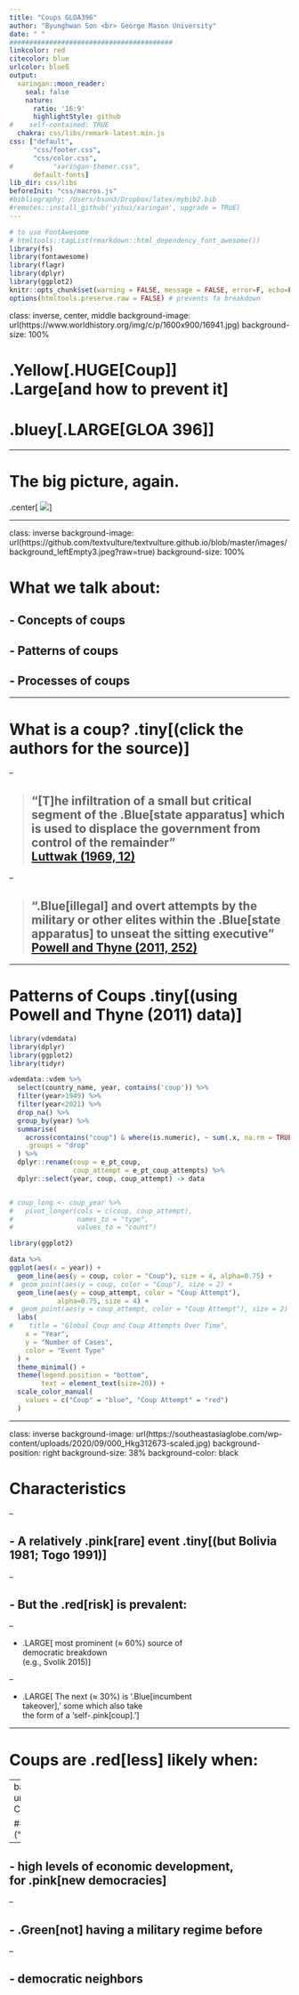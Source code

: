 ```yaml
---
title: "Coups GLOA396"
author: "Byunghwan Son <br> George Mason University"
date: " "
#########################################
linkcolor: red
citecolor: blue
urlcolor: blueß
output: 
  xaringan::moon_reader:
    seal: false
    nature:
      ratio: '16:9'
      highlightStyle: github
#    self-contained: TRUE
  chakra: css/libs/remark-latest.min.js
css: ["default", 
      "css/footer.css", 
      "css/color.css", 
#          "xaringan-themer.css",
      default-fonts]
lib_dir: css/libs
beforeInit: "css/macros.js"
#bibliography: /Users/bson3/Dropbox/latex/mybib2.bib
#remotes::install_github('yihui/xaringan', upgrade = TRUE)
---
```


```r
# to use FontAwesome
# htmltools::tagList(rmarkdown::html_dependency_font_awesome())
library(fs)
library(fontawesome)
library(flagr)
library(dplyr)
library(ggplot2)
knitr::opts_chunk$set(warning = FALSE, message = FALSE, error=F, echo=F)
options(htmltools.preserve.raw = FALSE) # prevents fa breakdown
```

class: inverse, center, middle
background-image: url(https://www.worldhistory.org/img/c/p/1600x900/16941.jpg)
background-size: 100%

# .Yellow[.HUGE[**Coup**]] <br> .Large[and how to prevent it]

# .bluey[.LARGE[GLOA 396]]

---

# The big picture, again.

.center[
![](https://github.com/textvulture/textvulture.github.io/blob/master/images/396_1.png?raw=true)
]

---

class: inverse
background-image: url(https://github.com/textvulture/textvulture.github.io/blob/master/images/background_leftEmpty3.jpeg?raw=true)
background-size: 100%

# What we talk about:

## - Concepts of coups

## - Patterns of coups

## - Processes of coups

---

# What is a coup? .tiny[(click the authors for the source)]

--

> ## "[T]he infiltration of a small but critical segment of the .Blue[state apparatus] which is used to displace the government from control of the remainder" <br> [Luttwak (1969, 12)](https://ia601700.us.archive.org/19/items/coup-detat-a-practical-handbook/Coup-d%E2%80%99%C3%89tat-A-Practical-Handbook.pdf#page=26.15)


--

> ## ".Blue[illegal] and overt attempts by the military or other elites within the .Blue[state apparatus] to unseat the sitting executive"<br> [Powell and Thyne (2011, 252)](https://journals.sagepub.com/doi/abs/10.1177/0022343310397436) 

---

# Patterns of Coups .tiny[(using Powell and Thyne (2011) data)]

```r

library(vdemdata)
library(dplyr)
library(ggplot2)
library(tidyr)

vdemdata::vdem %>%
  select(country_name, year, contains('coup')) %>%
  filter(year>1949) %>%
  filter(year<2021) %>%
  drop_na() %>%
  group_by(year) %>%
  summarise(
    across(contains("coup") & where(is.numeric), ~ sum(.x, na.rm = TRUE)),
    .groups = "drop"
  ) %>%
  dplyr::rename(coup = e_pt_coup,
                coup_attempt = e_pt_coup_attempts) %>%
  dplyr::select(year, coup, coup_attempt) -> data


# coup_long <- coup_year %>%
#   pivot_longer(cols = c(coup, coup_attempt),
#                names_to = "type",
#                values_to = "count")

library(ggplot2)

data %>%
ggplot(aes(x = year)) +
  geom_line(aes(y = coup, color = "Coup"), size = 4, alpha=0.75) +
#  geom_point(aes(y = coup, color = "Coup"), size = 2) +
  geom_line(aes(y = coup_attempt, color = "Coup Attempt"), 
            alpha=0.75, size = 4) +
#  geom_point(aes(y = coup_attempt, color = "Coup Attempt"), size = 2) +
  labs(
#    title = "Global Coup and Coup Attempts Over Time",
    x = "Year",
    y = "Number of Cases",
    color = "Event Type"
  ) +
  theme_minimal() +
  theme(legend.position = "bottom",
        text = element_text(size=20)) +
  scale_color_manual(
    values = c("Coup" = "blue", "Coup Attempt" = "red")
  ) 


```

---

class: inverse
background-image: url(https://southeastasiaglobe.com/wp-content/uploads/2020/09/000_Hkg312673-scaled.jpg)
background-position: right
background-size: 38%
background-color: black

# Characteristics

--

## - A relatively .pink[rare] event .tiny[(but Bolivia 1981; Togo 1991)]

--

## - But the .red[risk] is prevalent:

--

- .LARGE[
most prominent ($\approx$ 60%) source of <br>democratic breakdown <br> (e.g., Svolik 2015)
]
  
--

- .LARGE[
The next ($\approx$ 30%) is '.Blue[incumbent <br>takeover],' some which also take  <br> the form of a 'self-.pink[coup].']

---

# Coups are .red[less] likely when:

--
background-image: url(https://upload.wikimedia.org/wikipedia/commons/thumb/3/3d/Coup_d%27%C3%89tat_2_d%C3%A9cembre_1851.jpg/960px-Coup_d%27%C3%89tat_2_d%C3%A9cembre_1851.jpg)
background-position: right
background-size: 40%


## - continued democratic rule <br>("20-year" threshold: Svolik 2015)


--

## - high levels of economic development, <br> for .pink[new democracies]

--

## - .Green[not] having a military regime before

--

## - democratic neighbors


